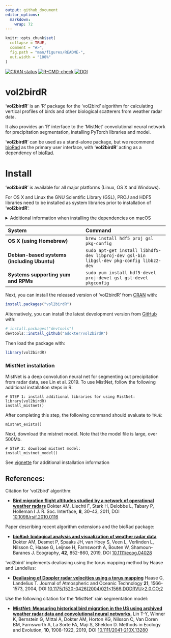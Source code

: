 ```yaml
---
output: github_document
editor_options: 
  markdown: 
    wrap: 72
---
```


<!-- README.md is generated from README.Rmd. Please edit that file -->

```r
knitr::opts_chunk$set(
  collapse = TRUE,
  comment = "#>",
  fig.path = "man/figures/README-",
  out.width = "100%"
)
```

<!-- badges: start -->

[![CRAN
status](https://www.r-pkg.org/badges/version/vol2birdR)](https://cran.r-project.org/package=vol2birdR)
[![R-CMD-check](https://github.com/adokter/vol2birdR/workflows/R-CMD-check/badge.svg)](https://github.com/adokter/vol2birdR/actions)
[![DOI](https://zenodo.org/badge/DOI/10.5281/zenodo.13362111.svg)](https://doi.org/10.5281/zenodo.13362111)

<!-- badges: end -->

# vol2birdR

'**vol2birdR**' is an 'R' package for the 'vol2bird' algorithm for
calculating vertical profiles of birds and other biological scatterers
from weather radar data.

It also provides an 'R' interface to the 'MistNet' convolutional neural
network for precipitation segmentation, installing PyTorch libraries and
model.

'**vol2birdR**' can be used as a stand-alone package, but we recommend
[bioRad](https://adriaandokter.com/bioRad/) as the primary user
interface, with '**vol2birdR**' acting as a dependency of
[bioRad](https://adriaandokter.com/bioRad/).

# Install

'**vol2birdR**' is available for all major platforms (Linux, OS X and
Windows).

For OS X and Linux the GNU Scientific Library (GSL), PROJ and HDF5
libraries need to be installed as system libraries prior to installation
of '**vol2birdR**':

<details>

<summary>Additional information when installing the dependencies on
macOS</summary>

Since the installation process requires the [Homebrew](https://brew.sh/)
package manager you will have to install it. Open a terminal and issue
the following command:

      /bin/bash -c "$(curl -fsSL https://raw.githubusercontent.com/Homebrew/install/HEAD/install.sh)"

When the installation has completed it will print out some additional
information that is essential to follow.

    ==> Next steps:
    - Run these two commands in your terminal to add Homebrew to your PATH:
        echo 'eval "$(/opt/homebrew/bin/brew shellenv)"' >> /Users/anders/.zprofile
        eval "$(/opt/homebrew/bin/brew shellenv)"
    - Run brew help to get started
    - Further documentation:
        https://docs.brew.sh

You need to ensure that you follow the above two commands. The first one
will add the necessary environment variables to your user

        echo 'eval "$(/opt/homebrew/bin/brew shellenv)"' >> /Users/anders/.zprofile

The second command will ensure that you get the necessary environment
variables into the terminal where you ran the installation process of
Homebrew.

        eval "$(/opt/homebrew/bin/brew shellenv)"

</details>

| System                                      | Command                                                                      |
|:----------------------------------|:------------------------------------|
| **OS X (using Homebrew)**                   | `brew install hdf5 proj gsl pkg-config`                                                 |
| **Debian-based systems (including Ubuntu)** | `sudo apt-get install libhdf5-dev libproj-dev gsl-bin libgsl-dev pkg-config libbz2-dev` |
| **Systems supporting yum and RPMs**         | `sudo yum install hdf5-devel proj-devel gsl gsl-devel pkgconfig`                        |

Next, you can install the released version of 'vol2birdR' from
[CRAN](https://CRAN.R-project.org) with:

```r
install.packages("vol2birdR")
```

Alternatively, you can install the latest development version from
[GitHub](https://github.com/adokter/bioRad) with:

```r
# install.packages("devtools")
devtools::install_github("adokter/vol2birdR")
```

Then load the package with:

```r
library(vol2birdR)
```

### MistNet installation

MistNet is a deep convolution neural net for segmenting out precipitation from radar data, see Lin et al. 2019. To use MistNet, follow the following additional installation steps in R:

```
# STEP 1: install additional libraries for using MistNet:
library(vol2birdR)
install_mistnet()
```
After completing this step, the following command should evaluate to `TRUE`:
```
mistnet_exists()
```
Next, download the mistnet model. Note that the model file is large, over 500Mb.

```
# STEP 2: download mistnet model:
install_mistnet_model()
```
See [vignette](https://adriaandokter.com/vol2birdR/articles/vol2birdR.html) for additional installation information

## References:

Citation for 'vol2bird' algorithm:

-   [**Bird migration flight altitudes studied by a network of
    operational weather
    radars**](https://doi.org/10.1098/rsif.2010.0116) Dokter AM, Liechti
    F, Stark H, Delobbe L, Tabary P, Holleman I J. R. Soc. Interface,
    **8**, 30--43, 2011, DOI
    [10.1098/rsif.2010.0116](https://doi.org/10.1098/rsif.2010.0116)

Paper describing recent algorithm extensions and the bioRad package:

-   [**bioRad: biological analysis and visualization of weather radar
    data**](https://doi.org/10.1111/ecog.04028) Dokter AM, Desmet P,
    Spaaks JH, van Hoey S, Veen L, Verlinden L, Nilsson C, Haase G,
    Leijnse H, Farnsworth A, Bouten W, Shamoun-Baranes J. Ecography,
    **42**, 852-860, 2019, DOI
    [10.1111/ecog.04028](https://doi.org/10.1111/ecog.04028)

'vol2bird' implements dealiasing using the torus mapping method by Haase
and Landelius:

-   [**Dealiasing of Doppler radar velocities using a torus
    mapping**](https://doi.org/10.1175/1520-0426(2004)021%3C1566:DODRVU%3E2.0.CO;2)
    Haase G, Landelius T. Journal of Atmospheric and Oceanic Technology
    **21**, 1566-1573, 2004, DOI
    [10.1175/1520-0426(2004)021\<1566:DODRVU\>2.0.CO;2](https://doi.org/10.1175/1520-0426(2004)021%3C1566:DODRVU%3E2.0.CO;2)

Use the following citation for the 'MistNet' rain segmentation model:

-   [**MistNet: Measuring historical bird migration in the US using
    archived weather radar data and convolutional neural
    networks.**](https://doi.org/10.1111/2041-210X.13280) Lin T-Y,
    Winner K, Bernstein G, Mittal A, Dokter AM, Horton KG, Nilsson C,
    Van Doren BM, Farnsworth A, La Sorte FA, Maji S, Sheldon D. Methods
    in Ecology and Evolution, **10**, 1908-1922, 2019, DOI
    [10.1111/2041-210X.13280](https://doi.org/10.1111/2041-210X.13280)
